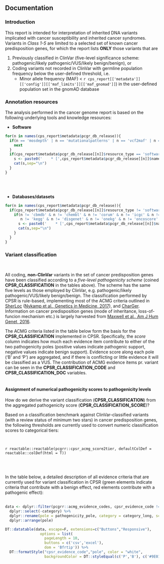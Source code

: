 ## Documentation

### Introduction

This report is intended for interpretation of inherited DNA variants implicated with cancer susceptibility and inherited cancer syndromes. Variants in *Class 1-5* are limited to a selected set of known cancer predisposition genes, for which the report lists __ONLY__ those variants that are

1. Previously classified in ClinVar (five-level significance scheme: pathogenic/likely pathogenic/VUS/likely benign/benign), or
2. Coding variants not recorded in ClinVar with germline population frequency below the user-defined threshold, i.e. 
    * Minor allele frequency (MAF) < `r cps_report[['metadata']][['config']][['maf_limits']][['maf_gnomad']]`) in the user-defined population set in the gnomAD database


### Annotation resources

The analysis performed in the cancer genome report is based on the following underlying tools and knowledge resources:

* __Software__ 
```r
for(n in names(cps_report$metadata$pcgr_db_release)){
  if(n == 'mosdepth' | n == 'mutationalpatterns' | n == 'vcf2maf' | n == 'maftools'){
    next
  }
  if(cps_report$metadata$pcgr_db_release[[n]]$resource_type == 'software'){
    s <- paste0('    * [',cps_report$metadata$pcgr_db_release[[n]]$name,'](',cps_report$metadata$pcgr_db_release[[n]]$url,') - ',cps_report$metadata$pcgr_db_release[[n]]$description, ' (',cps_report$metadata$pcgr_db_release[[n]]$version,')')
    cat(s,sep="\n")
  }
}

```
<br><br>

* __Databases/datasets__ 
```r
for(n in names(cps_report$metadata$pcgr_db_release)){
  if(cps_report$metadata$pcgr_db_release[[n]]$resource_type != 'software'){
    if(n != 'cbmdb' & n != 'chembl' & n != 'corum' & n != 'icgc' & n != 'tcga' & n != 'cosmic' & n != 'dgidb' & n != 'ct' & 
       n != 'kegg' & n != 'disgenet' & n != 'onekg' & n != 'oncoscore' & n != 'tcga-pcdm' & n != 'opentargets'){
      s <- paste0('    * [',cps_report$metadata$pcgr_db_release[[n]]$name,'](',cps_report$metadata$pcgr_db_release[[n]]$url,') - ',cps_report$metadata$pcgr_db_release[[n]]$description, ' (',cps_report$metadata$pcgr_db_release[[n]]$version,')')
      cat(s,sep="\n")
    }
  }
}

```

### Variant classification

<br>

All coding, <b>non-ClinVar</b> variants in the set of cancer predisposition genes have been classified according to a <i>five-level pathogenicity scheme</i> (coined <b>CPSR_CLASSIFICATION</b> in the tables above). The scheme has the same five levels as those employed by ClinVar, e.g. pathogenic/likely pathogenic/VUS/likely benign/benign. The classification performed by CPSR is rule-based, implementing most of the ACMG criteria outlined in [SherLoc](https://www.invitae.com/en/variant-classification/) ([Nykamp et al., Genetics in Medicine, 2017](https://www.ncbi.nlm.nih.gov/pubmed/28492532)), and [CharGer](https://github.com/ding-lab/CharGer). Information on cancer predisposition genes (mode of inheritance, loss-of-funcion mechanism etc.) is largely harvested from [Maxwell et al., Am J Hum Genet, 2016](https://www.ncbi.nlm.nih.gov/pubmed/27153395). 

The ACMG criteria listed in the table below form the basis for the <b>CPSR_CLASSIFICATION</b> implemented in CPSR. Specifically, the <i>score</i> column indicates how much each evidence item contribute to either of the two pathogenicity poles (positive values indicate pathogenic support, negative values indicate benign support). Evidence score along each pole ('B' and 'P') are aggregated, and if there is conflicting or little evidence it will be classified as a VUS. The contribution of ACMG evidence items pr. variant can be seen in the <b>CPSR_CLASSIFICATION_CODE</b> and <b>CPSR_CLASSIFICATION_DOC</b> variables.
<br><br>

#### Assignment of numerical pathogenicity scores to pathogenicity levels

How do we derive the variant classification (<b>CPSR_CLASSIFICATION</b>) from the aggregated pathogenicity score (<b>CPSR_CLASSIFICATION_SCORE</b>)?

Based on a classification benchmark against ClinVar-classified variants (with a review status of minimum two stars) in cancer predisposition genes, the following thresholds are currently used to convert numeric classification scores to categorical tiers:

<br>

`r reactable::reactable(pcgrr::cpsr_acmg_score2tier, defaultColDef = reactable::colDef(html = T))`

<br><br>

In the table below, a detailed description of all evidence criteria that are currently used for variant classification in CPSR (green elements indicate criteria that contribute with a benign effect, red elements contribute with a pathogenic effect):<br><br>


```r
data <- dplyr::filter(pcgrr::acmg_evidence_codes, cpsr_evidence_code != 'ACMG_BS2_1' & cpsr_evidence_code != 'ACMG_BS2_2' & cpsr_evidence_code != 'ACMG_BS2_3') %>% 
  dplyr::select(-category) %>% 
  dplyr::rename(pole = pathogenicity_pole, category = category_long, score = path_score) %>% 
  dplyr::arrange(pole)

DT::datatable(data, escape=F, extensions=c("Buttons","Responsive"), 
                options = list(
                  pageLength = 10,
                  buttons = c('csv','excel'),
                  dom = 'Bfrtip')) %>%
  DT::formatStyle("cpsr_evidence_code","pole", color = "white", 
                  backgroundColor = DT::styleEqual(c('P','B'), c('#9E0142','#077009')))
```


